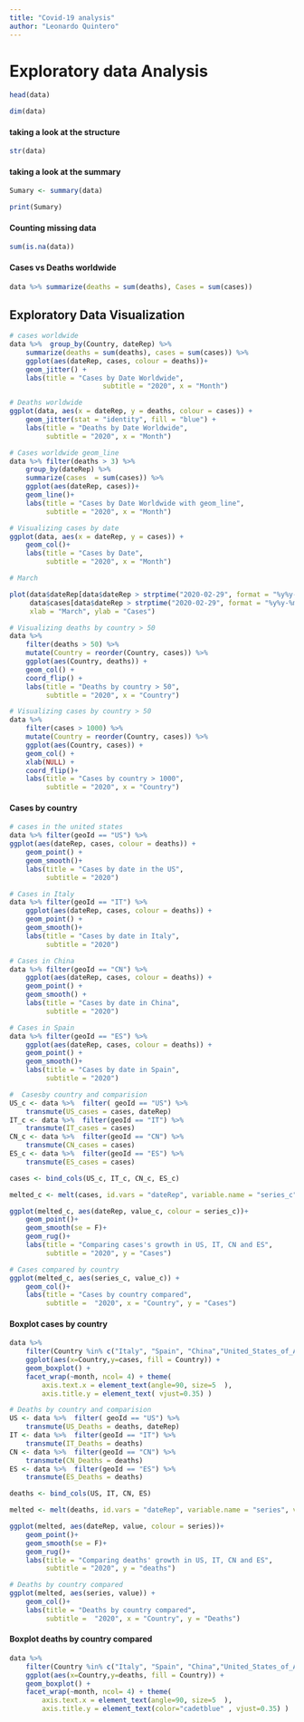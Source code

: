```yaml
---
title: "Covid-19 analysis"
author: "Leonardo Quintero"
---
```

 
# Exploratory data Analysis ####

```r
head(data)
```
```r
dim(data)
```

#### taking a look at the structure
```r
str(data)
```

#### taking a look at the summary
```r
Sumary <- summary(data)

print(Sumary)
```

#### Counting missing data
```r
sum(is.na(data))
```

#### Cases vs Deaths worldwide
```r

data %>% summarize(deaths = sum(deaths), Cases = sum(cases))
```

## Exploratory Data Visualization ####
```r
# cases worldwide
data %>%  group_by(Country, dateRep) %>% 
    summarize(deaths = sum(deaths), cases = sum(cases)) %>% 
    ggplot(aes(dateRep, cases, colour = deaths))+
    geom_jitter() +
    labs(title = "Cases by Date Worldwide",
                       subtitle = "2020", x = "Month")
```


```r
# Deaths worldwide
ggplot(data, aes(x = dateRep, y = deaths, colour = cases)) +
    geom_jitter(stat = "identity", fill = "blue") +
    labs(title = "Deaths by Date Worldwide",
         subtitle = "2020", x = "Month")
```

```r

# Cases worldwide geom_line
data %>% filter(deaths > 3) %>% 
    group_by(dateRep) %>% 
    summarize(cases  = sum(cases)) %>% 
    ggplot(aes(dateRep, cases))+
    geom_line()+
    labs(title = "Cases by Date Worldwide with geom_line",
         subtitle = "2020", x = "Month")
```

```r

# Visualizing cases by date
ggplot(data, aes(x = dateRep, y = cases)) +
    geom_col()+
    labs(title = "Cases by Date",
         subtitle = "2020", x = "Month")
```

```r
# March

plot(data$dateRep[data$dateRep > strptime("2020-02-29", format = "%y%y-%m-%d")], 
     data$cases[data$dateRep > strptime("2020-02-29", format = "%y%y-%m-%d")], las = 1,
     xlab = "March", ylab = "Cases")
```




```r

# Visualizing deaths by country > 50
data %>%
    filter(deaths > 50) %>%
    mutate(Country = reorder(Country, cases)) %>%
    ggplot(aes(Country, deaths)) +
    geom_col() +
    coord_flip() +
    labs(title = "Deaths by country > 50",
         subtitle = "2020", x = "Country")
```

```r

# Visualizing cases by country > 50
data %>%
    filter(cases > 1000) %>%
    mutate(Country = reorder(Country, cases)) %>%
    ggplot(aes(Country, cases)) +
    geom_col() +
    xlab(NULL) +
    coord_flip()+
    labs(title = "Cases by country > 1000",
         subtitle = "2020", x = "Country")
```

#### Cases by country ####

```r
# cases in the united states
data %>% filter(geoId == "US") %>% 
ggplot(aes(dateRep, cases, colour = deaths)) +
    geom_point() +
    geom_smooth()+
    labs(title = "Cases by date in the US", 
         subtitle = "2020")
```

```r
# Cases in Italy
data %>% filter(geoId == "IT") %>% 
    ggplot(aes(dateRep, cases, colour = deaths)) +
    geom_point() +
    geom_smooth()+
    labs(title = "Cases by date in Italy", 
         subtitle = "2020")
```

```r
# Cases in China
data %>% filter(geoId == "CN") %>% 
    ggplot(aes(dateRep, cases, colour = deaths)) +
    geom_point() +
    geom_smooth() +
    labs(title = "Cases by date in China", 
         subtitle = "2020")
```

```r
# Cases in Spain
data %>% filter(geoId == "ES") %>% 
    ggplot(aes(dateRep, cases, colour = deaths)) +
    geom_point() +
    geom_smooth()+
    labs(title = "Cases by date in Spain", 
         subtitle = "2020")
```

```r

#  Casesby country and comparision
US_c <- data %>%  filter( geoId == "US") %>% 
    transmute(US_cases = cases, dateRep)
IT_c <- data %>%  filter(geoId == "IT") %>% 
    transmute(IT_cases = cases)
CN_c <- data %>%  filter(geoId == "CN") %>% 
    transmute(CN_cases = cases)
ES_c <- data %>%  filter(geoId == "ES") %>% 
    transmute(ES_cases = cases)

cases <- bind_cols(US_c, IT_c, CN_c, ES_c)

melted_c <- melt(cases, id.vars = "dateRep", variable.name = "series_c", value.name = "value_c")

ggplot(melted_c, aes(dateRep, value_c, colour = series_c))+
    geom_point()+
    geom_smooth(se = F)+
    geom_rug()+
    labs(title = "Comparing cases's growth in US, IT, CN and ES", 
         subtitle = "2020", y = "Cases")
```

```r
# Cases compared by country
ggplot(melted_c, aes(series_c, value_c)) +
    geom_col()+
    labs(title = "Cases by country compared", 
         subtitle =  "2020", x = "Country", y = "Cases")
```


#### Boxplot cases by country
```r

data %>%
    filter(Country %in% c("Italy", "Spain", "China","United_States_of_America")) %>%
    ggplot(aes(x=Country,y=cases, fill = Country)) +
    geom_boxplot() + 
    facet_wrap(~month, ncol= 4) + theme(
        axis.text.x = element_text(angle=90, size=5  ),
        axis.title.y = element_text( vjust=0.35) )
```




```r

# Deaths by country and comparision
US <- data %>%  filter( geoId == "US") %>% 
    transmute(US_Deaths = deaths, dateRep)
IT <- data %>%  filter(geoId == "IT") %>% 
    transmute(IT_Deaths = deaths)
CN <- data %>%  filter(geoId == "CN") %>% 
    transmute(CN_Deaths = deaths)
ES <- data %>%  filter(geoId == "ES") %>% 
    transmute(ES_Deaths = deaths)

deaths <- bind_cols(US, IT, CN, ES)

melted <- melt(deaths, id.vars = "dateRep", variable.name = "series", value.name = "value")

ggplot(melted, aes(dateRep, value, colour = series))+
    geom_point()+
    geom_smooth(se = F)+
    geom_rug()+
    labs(title = "Comparing deaths' growth in US, IT, CN and ES", 
         subtitle = "2020", y = "deaths")
```



```r

# Deaths by country compared
ggplot(melted, aes(series, value)) +
    geom_col()+
    labs(title = "Deaths by country compared", 
         subtitle =  "2020", x = "Country", y = "Deaths")
```

#### Boxplot deaths by country compared

```r
data %>%
    filter(Country %in% c("Italy", "Spain", "China","United_States_of_America")) %>%
    ggplot(aes(x=Country,y=deaths, fill = Country)) +
    geom_boxplot() + 
    facet_wrap(~month, ncol= 4) + theme(
        axis.text.x = element_text(angle=90, size=5  ),
        axis.title.y = element_text(color="cadetblue" , vjust=0.35) )
```